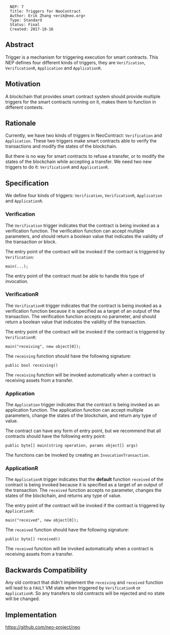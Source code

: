<pre>
  NEP: 7
  Title: Triggers for NeoContract
  Author: Erik Zhang <erik@neo.org>
  Type: Standard
  Status: Final
  Created: 2017-10-16
</pre>

==Abstract==

Trigger is a mechanism for triggering execution for smart contracts. This NEP defines four different kinds of triggers, they are <code>Verification</code>, <code>VerificationR</code>, <code>Application</code> and <code>ApplicationR</code>.

==Motivation==

A blockchain that provides smart contract system should provide multiple triggers for the smart contracts running on it, makes them to function in different contexts.

==Rationale==

Currently, we have two kinds of triggers in NeoContract: <code>Verification</code> and <code>Application</code>. These two triggers make smart contracts able to verify the transactions and modify the states of the blockchain.

But there is no way for smart contracts to refuse a transfer, or to modify the states of the blockchain while accepting a transfer. We need two new triggers to do it: <code>VerificationR</code> and <code>ApplicationR</code>.

==Specification==

We define four kinds of triggers: <code>Verification</code>, <code>VerificationR</code>, <code>Application</code> and <code>ApplicationR</code>.

===Verification===

The <code>Verification</code> trigger indicates that the contract is being invoked as a verification function. The verification function can accept multiple parameters, and should return a boolean value that indicates the validity of the transaction or block.

The entry point of the contract will be invoked if the contract is triggered by <code>Verification</code>:

<code>
main(...);
</code>

The entry point of the contract must be able to handle this type of invocation.

===VerificationR===

The <code>VerificationR</code> trigger indicates that the contract is being invoked as a verification function because it is specified as a target of an output of the transaction. The verification function accepts no parameter, and should return a boolean value that indicates the validity of the transaction.

The entry point of the contract will be invoked if the contract is triggered by <code>VerificationR</code>:

<code>
main("receiving", new object[0]);
</code>

The <code>receiving</code> function should have the following signature:

<code>
public bool receiving()
</code>

The <code>receiving</code> function will be invoked automatically when a contract is receiving assets from a transfer.

===Application===

The <code>Application</code> trigger indicates that the contract is being invoked as an application function. The application function can accept multiple parameters, change the states of the blockchain, and return any type of value.

The contract can have any form of entry point, but we recommend that all contracts should have the following entry point:

<code>
public byte[] main(string operation, params object[] args)
</code>

The functions can be invoked by creating an <code>InvocationTransaction</code>.

===ApplicationR===

The <code>ApplicationR</code> trigger indicates that the '''default''' function <code>received</code> of the contract is being invoked because it is specified as a target of an output of the transaction. The <code>received</code> function accepts no parameter, changes the states of the blockchain, and returns any type of value.

The entry point of the contract will be invoked if the contract is triggered by <code>ApplicationR</code>:

<code>
main("received", new object[0]);
</code>

The <code>received</code> function should have the following signature:

<code>
public byte[] received()
</code>

The <code>received</code> function will be invoked automatically when a contract is receiving assets from a transfer.

==Backwards Compatibility==

Any old contract that didn't implement the <code>receiving</code> and <code>received</code> function will lead to a <code>FAULT</code> VM state when triggered by <code>VerificationR</code> or <code>ApplicationR</code>. So any transfers to old contracts will be rejected and no state will be changed.

==Implementation==

https://github.com/neo-project/neo
